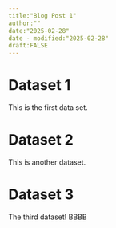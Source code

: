 ```yaml
---
title:"Blog Post 1"
author:""
date:"2025-02-28"
date - modified:"2025-02-28"
draft:FALSE
---
```


# Dataset 1

This is the first data set.

# Dataset 2


This is another dataset.

# Dataset 3

The third dataset! BBBB
